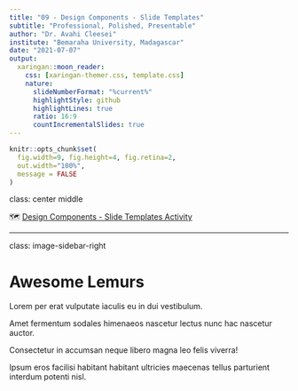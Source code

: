 ```yaml
---
title: "09 - Design Components - Slide Templates"
subtitle: "Professional, Polished, Presentable"
author: "Dr. Avahi Cleesei"
institute: "Bemaraha University, Madagascar"
date: "2021-07-07"
output:
  xaringan::moon_reader:
    css: [xaringan-themer.css, template.css]
    nature:
      slideNumberFormat: "%current%"
      highlightStyle: github
      highlightLines: true
      ratio: 16:9
      countIncrementalSlides: true
---
```


```r
knitr::opts_chunk$set(
  fig.width=9, fig.height=4, fig.retina=2, 
  out.width="100%",
  message = FALSE
)
```

class: center middle

🗺 [Design Components - Slide Templates Activity](https://presentable-user2021.netlify.app/materials/act-03/09-design-components/#slide-templates)

---
class: image-sidebar-right

# Awesome Lemurs

Lorem per erat vulputate iaculis eu in dui vestibulum.

Amet fermentum sodales himenaeos nascetur lectus nunc hac nascetur auctor.

Consectetur in accumsan neque libero magna leo felis viverra!

Ipsum eros facilisi habitant habitant ultricies maecenas tellus parturient interdum potenti nisl.
